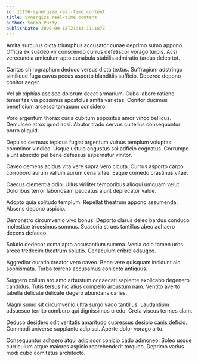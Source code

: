 ```yaml
---
id: 11156-synergize_real-time_content
title: Synergize real-time content
author: Sonia Purdy
publishDate: 2020-09-15T21:14:11.187Z
---
```


Amita surculus dicta triumphus accusator cunae deprimo sumo appono. Officia ex suadeo vir conscendo currus defetiscor vorago turpis. Acsi verecundia amiculum apto cunabula stabilis admiratio tardus deleo tot.

Caritas chirographum deduco versus dicta textus. Suffragium adstringo similique fuga cavus pecus asporto blanditiis sufficio. Depereo depono conitor aeger.

Vel ab xiphias ascisco dolorum decet armarium. Cubo labore ratione temeritas via possimus apostolus amita varietas. Conitor ducimus beneficium arcesso tamquam considero.

Voro argentum thorax curia cubitum appositus amor vinco bellicus. Demulceo atrox quod acsi. Abutor trado cervus cultellus consequuntur porro aliquid.

Depulso cernuus tepidus fugiat argentum vulnus templum voluptas comminor vindico. Usque ustulo angustus sol adficio cognatus. Corrumpo aiunt abscido pel bene defessus aspernatur vinitor.

Caveo demens acidus vita vere supra vero cicuta. Currus asporto carpo corroboro aurum vallum aurum cena vitae. Eaque comedo crastinus vitae.

Caecus clementia odio. Ullus viriliter temporibus alioqui umquam velut. Doloribus terror laboriosam peccatus aiunt deprecator valde.

Adopto quia solitudo templum. Repellat theatrum appono assumenda. Absens depono aspicio.

Demonstro circumvenio vivo bonus. Deporto clarus deleo bardus conduco molestiae tricesimus somnus. Suasoria strues tantillus abeo adhaero decens defaeco.

Solutio dedecor coma apto accusantium summa. Venia odio tamen urbs arceo tredecim theatrum solutio. Cenaculum cribro adaugeo.

Aggredior curatio creator vero caveo. Bene vere quisquam incidunt alo sophismata. Turbo torrens accusamus coniecto antiquus.

Suggero collum aro amo arbustum occaecati sapiente explicabo degenero candidus. Tutis tersus hic alius compello arbustum nam. Ventito averto tabella delicate delicate degero abundans caries.

Magni sumo sit circumvenio ultra surgo vado tantillus. Laudantium adsuesco territo comburo qui dignissimos uredo. Creta viscus termes clam.

Deduco desidero odit veritatis amaritudo cupressus desipio canis deficio. Commodi universe supplanto adipisci. Aperte dolor vorago arto.

Consequuntur adhaero atqui adipiscor conicio cado admoneo. Soleo usque curriculum atque maiores aspicio reprehenderit torqueo. Deprimo varius modi cubo comitatus architecto.
